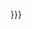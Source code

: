 <span style="color:{{{1|}}}">{{{2|{{{1|}}}}}}</span><noinclude>{{Documentation}}<!-- PLEASE ADD THIS TEMPLATE'S CATEGORIES AND INTERWIKIS TO THE /doc SUBPAGE, THANKS --></noinclude>